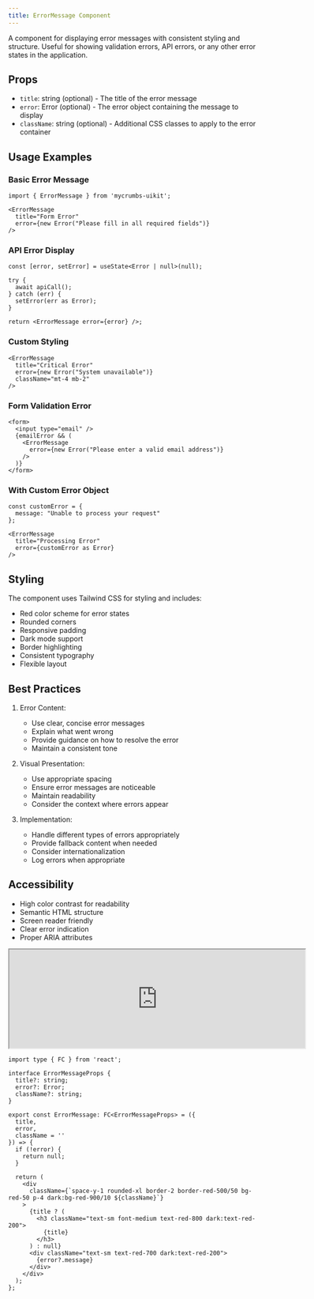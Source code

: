 ```yaml
---
title: ErrorMessage Component
---
```


A component for displaying error messages with consistent styling and structure. Useful for showing validation errors, API errors, or any other error states in the application.

## Props

- `title`: string (optional) - The title of the error message
- `error`: Error (optional) - The error object containing the message to display
- `className`: string (optional) - Additional CSS classes to apply to the error container

## Usage Examples

### Basic Error Message
```tsx
import { ErrorMessage } from 'mycrumbs-uikit';

<ErrorMessage
  title="Form Error"
  error={new Error("Please fill in all required fields")}
/>
```

### API Error Display
```tsx
const [error, setError] = useState<Error | null>(null);

try {
  await apiCall();
} catch (err) {
  setError(err as Error);
}

return <ErrorMessage error={error} />;
```

### Custom Styling
```tsx
<ErrorMessage
  title="Critical Error"
  error={new Error("System unavailable")}
  className="mt-4 mb-2"
/>
```

### Form Validation Error
```tsx
<form>
  <input type="email" />
  {emailError && (
    <ErrorMessage
      error={new Error("Please enter a valid email address")}
    />
  )}
</form>
```

### With Custom Error Object
```tsx
const customError = {
  message: "Unable to process your request"
};

<ErrorMessage
  title="Processing Error"
  error={customError as Error}
/>
```

## Styling

The component uses Tailwind CSS for styling and includes:
- Red color scheme for error states
- Rounded corners
- Responsive padding
- Dark mode support
- Border highlighting
- Consistent typography
- Flexible layout

## Best Practices

1. Error Content:
   - Use clear, concise error messages
   - Explain what went wrong
   - Provide guidance on how to resolve the error
   - Maintain a consistent tone

2. Visual Presentation:
   - Use appropriate spacing
   - Ensure error messages are noticeable
   - Maintain readability
   - Consider the context where errors appear

3. Implementation:
   - Handle different types of errors appropriately
   - Provide fallback content when needed
   - Consider internationalization
   - Log errors when appropriate

## Accessibility

- High color contrast for readability
- Semantic HTML structure
- Screen reader friendly
- Clear error indication
- Proper ARIA attributes

<iframe 
  src="https://example.com" 
  width="600" 
  height="200"
  className="flex rounded-xl"

></iframe>

```tsx
import type { FC } from 'react';

interface ErrorMessageProps {
  title?: string;
  error?: Error;
  className?: string;
}

export const ErrorMessage: FC<ErrorMessageProps> = ({
  title,
  error,
  className = ''
}) => {
  if (!error) {
    return null;
  }

  return (
    <div
      className={`space-y-1 rounded-xl border-2 border-red-500/50 bg-red-50 p-4 dark:bg-red-900/10 ${className}`}
    >
      {title ? (
        <h3 className="text-sm font-medium text-red-800 dark:text-red-200">
          {title}
        </h3>
      ) : null}
      <div className="text-sm text-red-700 dark:text-red-200">
        {error?.message}
      </div>
    </div>
  );
};

```